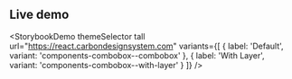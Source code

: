 ## Live demo

<StorybookDemo
  themeSelector
  tall
  url="https://react.carbondesignsystem.com"
  variants={[
    {
      label: 'Default',
      variant: 'components-combobox--combobox'
    },
    {
      label: 'With Layer',
      variant: 'components-combobox--with-layer'
    }
  ]}
/>

